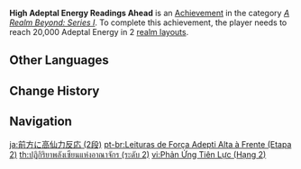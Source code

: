 {{Achievement Infobox
|title        = High Adeptal Energy Readings Ahead
|id           = 81051
|order id     = 1052
|category     = A Realm Beyond: Series I
|description  = Reach 20,000 Adeptal Energy in 2 [[Realm Layout|realm layouts]].
|requirements = 
|primogems    = 10
|tracking     = Tracks the total number of realm layouts that currently have over 20,000 adeptal energy.
|topic        = 
|set          = High Adeptal Energy Readings Ahead
|tier         = 2
|tiers_total  = 3
}}
'''High Adeptal Energy Readings Ahead''' is an [[Achievement]] in the category ''[[A Realm Beyond: Series I]]''. To complete this achievement, the player needs to reach 20,000 Adeptal Energy in 2 [[Realm Layout|realm layouts]].
<!--
==Trivia==

==Video Guides==
{{EVT
|video1   = 
|caption1 = 
}}
-->
==Other Languages==
{{Transclude|High Adeptal Energy Readings Ahead|Other Languages}}

==Change History==
{{Change History|1.5}}
<!--
==References==
{{Reflist}}
-->
==Navigation==
{{Achievement Navbox}}

[[ja:前方に高仙力反応 (2段)]]
[[pt-br:Leituras de Força Adepti Alta à Frente (Etapa 2)]]
[[th:ปฏิกิริยาพลังเซียนแห่งอาณาจักร (ระดับ 2)]]
[[vi:Phản Ứng Tiên Lực (Hạng 2)]]